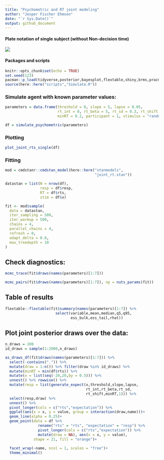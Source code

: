 ```yaml
---
title: "Psychometric and RT joint modeling"
author: "Jesper Fischer Ehmsen"
date: "`r Sys.Date()`"
output: github_document
---
```


#### Plate notation of single subject (without Non-decision time)

![ ](plate.png)

#### Packages and scripts
```r
knitr::opts_chunk$set(echo = TRUE)
set.seed(123)
pacman::p_load(tidyverse,posterior,bayesplot,flextable,shiny,brms,pracma,here,patchwork)
source(here::here("scripts","Simulate.R"))

```

### Simulate agent with known parameter values:

```r
parameters = data.frame(threshold = 0, slope = 5, lapse = 0.05,
                        rt_int = 0, rt_beta = 5, rt_sd = 0.3, rt_shift = 0.5,
                        minRT = 0.2, participant = 1, stimulus = "random")

df = simulate_psychometric(parameters)
```

### Plotting

```r
plot_joint_rts_single(df)
```

### Fitting

```r
mod = cmdstanr::cmdstan_model(here::here("stanmodels",
                                         "joint_rt.stan"))

datastan = list(N = nrow(df),
                resp = df$resp,
                RT = df$rts,
                stim = df$x)

fit <- mod$sample(
  data = datastan,
  iter_sampling = 500,
  iter_warmup = 500,
  chains = 4,
  parallel_chains = 4,
  refresh = 0,
  adapt_delta = 0.8,
  max_treedepth = 10
)

```


## Check diagnostics:

```r
mcmc_trace(fit$draws(names(parameters)[1:7]))

mcmc_pairs(fit$draws(names(parameters)[1:7]), np = nuts_params(fit))
```


## Table of results

```r
flextable::flextable(fit$summary(names(parameters)[1:7]) %>% 
                       select(variable,mean,median,q5,q95,
                              ess_bulk,ess_tail,rhat))
```


## Plot joint posterior draws over the data:

```r
n_draws = 100
id_draws = sample(1:2000,n_draws)

as_draws_df(fit$draws(names(parameters)[1:7])) %>% 
  select(-contains(".")) %>% 
  mutate(draw = 1:n()) %>% filter(draw %in% id_draws) %>% 
  mutate(minRT = min(df$rts)) %>% 
  mutate(x = list(seq(-20,20,by = 0.5))) %>% 
  unnest() %>% rowwise() %>% 
  mutate(resp = list(generate_expect(x,threshold,slope,lapse,
                                     rt_int,rt_beta,rt_sd,
                                     rt_shift,minRT,1))) %>% 
  select(resp,draw) %>% 
  unnest() %>% 
  pivot_longer(cols = c("rts","expectation")) %>% 
  ggplot(aes(x = x, y = value, group = interaction(draw,name)))+
  geom_line(alpha = 0.25)+
  geom_point(data = df %>%  
               rename("rts" = "rts", "expectation" = "resp") %>% 
               pivot_longer(cols = c("rts","expectation")) %>% 
               mutate(draw = NA), aes(x = x, y = value),
             shape = 21, fill = "orange")+
  
  facet_wrap(~name, ncol = 1, scales = "free")+
  theme_minimal()


```


